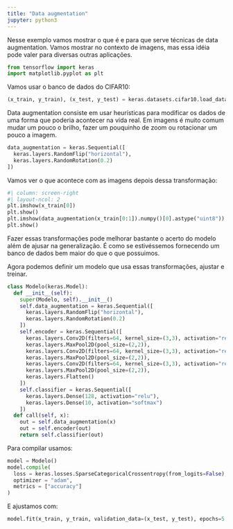 ```yaml
---
title: "Data augmentation"
jupyter: python3
---
```


Nesse exemplo vamos mostrar o que é e para que serve técnicas de data augmentation.
Vamos mostrar no contexto de imagens, mas essa idéia pode valer para diversas 
outras aplicações.

```python
from tensorflow import keras
import matplotlib.pyplot as plt
```

Vamos usar o banco de dados do CIFAR10:

```python
(x_train, y_train), (x_test, y_test) = keras.datasets.cifar10.load_data()
```

Data augmentation consiste em usar heurísticas para modificar os dados de uma forma
que poderia acontecer na vida real. Em imagens é muito comum mudar um pouco o brilho,
fazer um pouquinho de zoom ou rotacionar um pouco a imagem.

```python
data_augmentation = keras.Sequential([
  keras.layers.RandomFlip("horizontal"),
  keras.layers.RandomRotation(0.2)
])
```

Vamos ver o que acontece com as imagens depois dessa transformação:

```python
#| column: screen-right
#| layout-ncol: 2
plt.imshow(x_train[0])
plt.show()
plt.imshow(data_augmentation(x_train[0:1]).numpy()[0].astype("uint8"))
plt.show()
```

Fazer essas transformações pode melhorar bastante o acerto do modelo além de 
ajusar na generalização. É como se estivéssemos fornecendo um banco de dados
bem maior do que o que possuimos.

Agora podemos definir um modelo que usa essas transformações, ajustar e treinar.


```python
class Modelo(keras.Model):
  def __init__(self):
    super(Modelo, self).__init__()
    self.data_augmentation = keras.Sequential([
      keras.layers.RandomFlip("horizontal"),
      keras.layers.RandomRotation(0.2)
    ])
    self.encoder = keras.Sequential([
      keras.layers.Conv2D(filters=64, kernel_size=(3,3), activation="relu", padding="same"),
      keras.layers.MaxPool2D(pool_size=(2,2)),
      keras.layers.Conv2D(filters=64, kernel_size=(3,3), activation="relu", padding="same"),
      keras.layers.MaxPool2D(pool_size=(2,2)),
      keras.layers.Conv2D(filters=64, kernel_size=(3,3), activation="relu", padding="same"),
      keras.layers.MaxPool2D(pool_size=(2,2)),
      keras.layers.Flatten()
    ])
    self.classifier = keras.Sequential([
      keras.layers.Dense(128, activation="relu"),
      keras.layers.Dense(10, activation="softmax")
    ])
  def call(self, x):
    out = self.data_augmentation(x)
    out = self.encoder(out)
    return self.classifier(out)
```

Para compilar usamos:

```python
model = Modelo()
model.compile(
  loss = keras.losses.SparseCategoricalCrossentropy(from_logits=False),
  optimizer = "adam",
  metrics = ["accuracy"]
)
```

E ajustamos com:

```python
model.fit(x_train, y_train, validation_data=(x_test, y_test), epochs=5, verbose=2)
```



